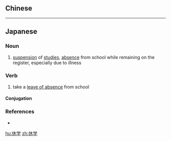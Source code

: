 {{also|休學}}
==Chinese==
{{zh-see|休學}}

----

==Japanese==
{{ja-kanjitab|きゅう|がく|yomi=on}}

===Noun===
{{ja-noun|きゅうがく}}

# [[suspension]] of [[studies]], [[absence]] from school while remaining on the register, especially due to illness
#: {{ja-usex|'''休学'''処分になった。|'''きゅうがく''' しょぶん に なった。|S/he was suspended from school.}}

===Verb===
{{ja-verb-suru|きゅうがく}}

# take a [[leave of absence]] from school

====Conjugation====
{{ja-suru|きゅうがく}}

===References===
* {{R:Shogakukan}}

[[hu:休学]]
[[zh:休学]]